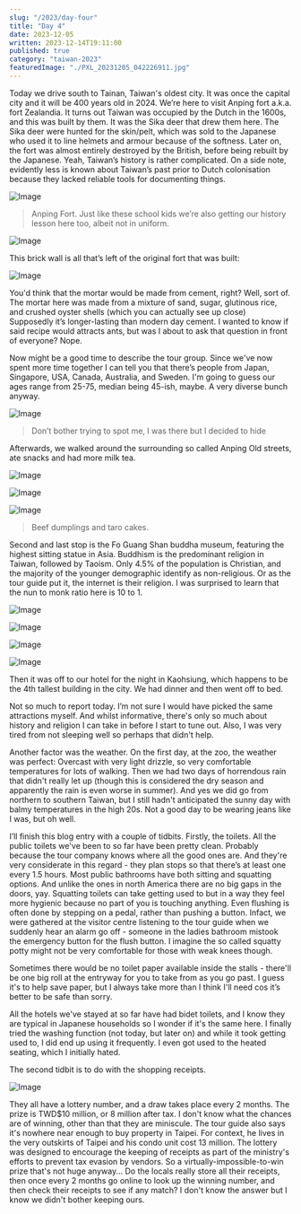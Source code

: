 ```yaml
---
slug: "/2023/day-four"
title: "Day 4"
date: 2023-12-05
written: 2023-12-14T19:11:00
published: true
category: "taiwan-2023"
featuredImage: "./PXL_20231205_042226911.jpg"
---
```


Today we drive south to Tainan, Taiwan's oldest city. It was once the capital city and it will be 400 years old in 2024. We’re here to visit Anping fort a.k.a. fort Zealandia. It turns out Taiwan was occupied by the Dutch in the 1600s, and this was built by them. It was the Sika deer that drew them here. The Sika deer were hunted for the skin/pelt, which was sold to the Japanese who used it to line helmets and armour because of the softness. Later on, the fort was almost entirely destroyed by the British, before being rebuilt by the Japanese. Yeah, Taiwan’s history is rather complicated. On a side note, evidently less is known about Taiwan’s past prior to Dutch colonisation because they lacked reliable tools for documenting things.

![Image](PXL_20231205_042226911.jpg)

> Anping Fort. Just like these school kids we’re also getting our history lesson here too, albeit not in uniform.

![Image](PXL_20231205_044300516.jpg)

This brick wall is all that’s left of the original fort that was built:

![Image](PXL_20231205_041613173.jpg)

You'd think that the mortar would be made from cement, right? Well, sort of. The mortar here was made from a mixture of sand, sugar, glutinous rice, and crushed oyster shells (which you can actually see up close) Supposedly it’s longer-lasting than modern day cement. I wanted to know if said recipe would attracts ants, but was I about to ask that question in front of everyone? Nope.

Now might be a good time to describe the tour group. Since we've now spent more time together I can tell you that there’s people from Japan, Singapore, USA, Canada, Australia, and Sweden. I'm going to guess our ages range from 25-75, median being 45-ish, maybe. A very diverse bunch anyway.

![Image](group_photo.jpg)

> Don’t bother trying to spot me, I was there but I decided to hide

Afterwards, we walked around the surrounding so called Anping Old streets, ate snacks and had more milk tea.

![Image](PXL_20231205_040211587.jpg)

![Image](PXL_20231205_035627256.jpg)

![Image](PXL_20231205_050709414.jpg)

> Beef dumplings and taro cakes.

Second and last stop is the Fo Guang Shan buddha museum, featuring the highest sitting statue in Asia. Buddhism is the predominant religion in Taiwan, followed by Taoism. Only 4.5% of the population is Christian, and the majority of the younger demographic identify as non-religious. Or as the tour guide put it, the internet is their religion. I was surprised to learn that the nun to monk ratio here is 10 to 1.

![Image](PXL_20231205_074019156.jpg)

![Image](PXL_20231205_074812720.jpg)

![Image](PXL_20231205_081456762.jpg)

![Image](PXL_20231205_082231345.jpg)

Then it was off to our hotel for the night in Kaohsiung, which happens to be the 4th tallest building in the city. We had dinner and then went off to bed.

Not so much to report today. I’m not sure I would have picked the same attractions myself. And whilst informative, there's only so much about history and religion I can take in before I start to tune out. Also, I was very tired from not sleeping well so perhaps that didn't help.

Another factor was the weather. On the first day, at the zoo, the weather was perfect: Overcast with very light drizzle, so very comfortable temperatures for lots of walking. Then we had two days of horrendous rain that didn't really let up (though this is considered the dry season and apparently the rain is even worse in summer). And yes we did go from northern to southern Taiwan, but I still hadn't anticipated the sunny day with balmy temperatures in the high 20s. Not a good day to be wearing jeans like I was, but oh well.

I’ll finish this blog entry with a couple of tidbits. Firstly, the toilets. All the public toilets we've been to so far have been pretty clean. Probably because the tour company knows where all the good ones are. And they're very considerate in this regard - they plan stops so that there’s at least one every 1.5 hours. Most public bathrooms have both sitting and squatting options. And unlike the ones in north America there are no big gaps in the doors, yay. Squatting toilets can take getting used to but in a way they feel more hygienic because no part of you is touching anything. Even flushing is often done by stepping on a pedal, rather than pushing a button. Infact, we were gathered at the visitor centre listening to the tour guide when we suddenly hear an alarm go off - someone in the ladies bathroom mistook the emergency button for the flush button. I imagine the so called squatty potty might not be very comfortable for those with weak knees though.

Sometimes there would be no toilet paper available inside the stalls - there'll be one big roll at the entryway for you to take from as you go past. I guess it's to help save paper, but I always take more than I think I'll need cos it’s better to be safe than sorry.

All the hotels we've stayed at so far have had bidet toilets, and I know they are typical in Japanese households so I wonder if it's the same here. I finally tried the washing function (not today, but later on) and while it took getting used to, I did end up using it frequently. I even got used to the heated seating, which I initially hated.

The second tidbit is to do with the shopping receipts.

![Image](PXL_20231205_103148917.jpg)

They all have a lottery number, and a draw takes place every 2 months. The prize is TWD$10 million, or 8 million after tax. I don't know what the chances are of winning, other than that they are miniscule. The tour guide also says it's nowhere near enough to buy property in Taipei. For context, he lives in the very outskirts of Taipei and his condo unit cost 13 million. The lottery was designed to encourage the keeping of receipts as part of the ministry's efforts to prevent tax evasion by vendors. So a virtually-impossible-to-win prize that's not huge anyway... Do the locals really store all their receipts, then once every 2 months go online to look up the winning number, and then check their receipts to see if any match? I don't know the answer but I know we didn't bother keeping ours.
